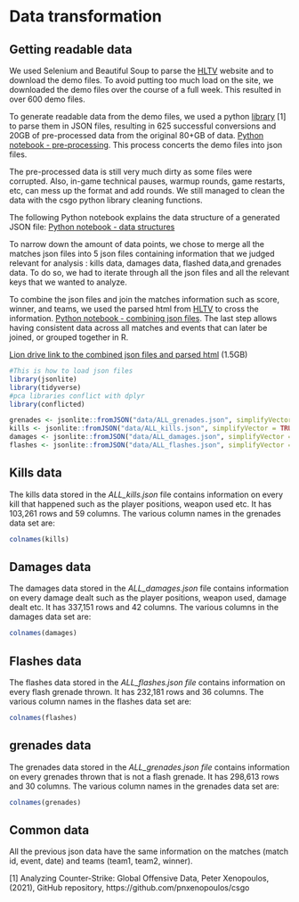 # Data transformation

## Getting readable data

We used Selenium and Beautiful Soup to parse the [HLTV](http://hltv.org) website and to download the demo files. To avoid putting too much load on the site, we downloaded the demo files over the course of a full week. This resulted in over 600 demo files.

To generate readable data from the demo files, we used a python [library](https://github.com/pnxenopoulos/csgo) [1] to parse them in JSON files, resulting in 625 successful conversions and 20GB of pre-processed data from the original 80+GB of data. [Python notebook - pre-processing](https://github.com/anhvung/csgo_pro_matches_analysis/blob/main/code/Pre-processing.ipynb). This process concerts the demo files into json files. 

The pre-processed data is still very much dirty as some files were corrupted. Also, in-game technical pauses, warmup rounds, game restarts, etc,  can mess up the format and add rounds. We still managed to clean the data with the csgo python library cleaning functions.

The following Python notebook explains the data structure of a generated JSON file: [Python notebook - data structures](https://github.com/anhvung/csgo_pro_matches_analysis/blob/main/code/Understanding%20the%20data.ipynb)

To narrow down the amount of data points, we chose to merge all the matches json files into 5 json files containing information that we judged relevant for analysis : kills data, damages data, flashed data,and grenades data. To do so, we had to iterate through all the json files and all the relevant keys that we wanted to analyze.

To combine the json files and join the matches information such as score, winner, and teams, we used the parsed html from [HLTV](http://hltv.org) to cross the information. [Python notebook - combining json files](https://github.com/anhvung/csgo_pro_matches_analysis/blob/main/code/Combining%20data.ipynb). The last step allows having consistent data across all matches and events that can later be joined, or grouped together in R.


[Lion drive link to the combined json files and parsed html](https://drive.google.com/drive/folders/1R86RveRkboHe123dH0ieMpk8U_hgZ6qH?usp=sharing) (1.5GB)



```r
#This is how to load json files 
library(jsonlite)
library(tidyverse)
#pca libraries conflict with dplyr
library(conflicted)

grenades <- jsonlite::fromJSON("data/ALL_grenades.json", simplifyVector = TRUE)
kills <- jsonlite::fromJSON("data/ALL_kills.json", simplifyVector = TRUE)
damages <- jsonlite::fromJSON("data/ALL_damages.json", simplifyVector = TRUE)
flashes <- jsonlite::fromJSON("data/ALL_flashes.json", simplifyVector = TRUE)

```

## Kills data


The kills data stored in the *ALL_kills.json* file contains information on every kill that happened such as the player positions, weapon used etc. It has 103,261 rows and 59 columns.
The various column names in the grenades data set are:

```r
colnames(kills)
```


## Damages data


 

The damages data stored in the *ALL_damages.json* file contains information on every damage dealt such as the player positions, weapon used, damage dealt etc. It has 337,151 rows and 42 columns.
The various columns in the damages data set are:
```r
colnames(damages)
```


## Flashes data


The flashes data stored in the *ALL_flashes.json file* contains information on every flash grenade thrown. It has 232,181 rows and 36 columns.
The various column names in the flashes data set are: 
```r
colnames(flashes)
```


## grenades data

The grenades data stored in the *ALL_grenades.json file* contains information on every grenades thrown that is not a flash grenade. It has 298,613 rows and 30 columns.
The various column names in the grenades data set are: 

```r
colnames(grenades)
```


## Common data

All the previous json data have the same information on the matches (match id, event, date) and teams (team1, team2, winner).


[1] Analyzing Counter-Strike: Global Offensive Data, Peter Xenopoulos, (2021), GitHub repository, https://github.com/pnxenopoulos/csgo
